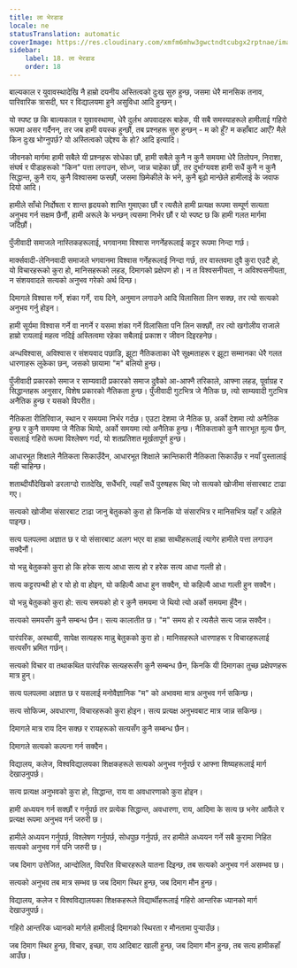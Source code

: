 ```yaml
---
title: ला भेरडाड
locale: ne
statusTranslation: automatic
coverImage: https://res.cloudinary.com/xmfm6mhw3gwctndtcubgx2rptnae/image/upload/v1740337243/small_cover_educacion_fundamental_a051170f1c.webp
sidebar:
    label: 18. ला भेरडाड
    order: 18
---
```

बाल्यकाल र युवावस्थादेखि नै हाम्रो दयनीय अस्तित्वको दुःख सुरु हुन्छ, जसमा धेरै मानसिक तनाव, पारिवारिक त्रासदी, घर र विद्यालयमा हुने असुविधा आदि हुन्छन्।

यो स्पष्ट छ कि बाल्यकाल र युवावस्थामा, धेरै दुर्लभ अपवादहरू बाहेक, यी सबै समस्याहरूले हामीलाई गहिरो रूपमा असर गर्दैनन्, तर जब हामी वयस्क हुन्छौं, तब प्रश्नहरू सुरु हुन्छन् - म को हुँ? म कहाँबाट आएँ? मैले किन दुःख भोग्नुपर्छ? यो अस्तित्वको उद्देश्य के हो? आदि इत्यादि।

जीवनको मार्गमा हामी सबैले यी प्रश्नहरू सोधेका छौं, हामी सबैले कुनै न कुनै समयमा धेरै तितोपन, निराशा, संघर्ष र पीडाहरूको "किन" पत्ता लगाउन, सोध्न, जान्न चाहेका छौं, तर दुर्भाग्यवश हामी सधैं कुनै न कुनै सिद्धान्त, कुनै राय, कुनै विश्वासमा फस्छौं, जसमा छिमेकीले के भने, कुनै बूढो मान्छेले हामीलाई के जवाफ दियो आदि।

हामीले साँचो निर्दोषता र शान्त हृदयको शान्ति गुमाएका छौं र त्यसैले हामी प्रत्यक्ष रूपमा सम्पूर्ण सत्यता अनुभव गर्न सक्षम छैनौं, हामी अरूले के भन्छन् त्यसमा निर्भर छौं र यो स्पष्ट छ कि हामी गलत मार्गमा जाँदैछौं।

पुँजीवादी समाजले नास्तिकहरूलाई, भगवानमा विश्वास नगर्नेहरूलाई कट्टर रूपमा निन्दा गर्छ।

मार्क्सवादी-लेनिनवादी समाजले भगवानमा विश्वास गर्नेहरूलाई निन्दा गर्छ, तर वास्तवमा दुवै कुरा एउटै हो, यो विचारहरूको कुरा हो, मानिसहरूको लहड, दिमागको प्रक्षेपण हो। न त विश्वसनीयता, न अविश्वसनीयता, न संशयवादले सत्यको अनुभव गरेको अर्थ दिन्छ।

दिमागले विश्वास गर्ने, शंका गर्ने, राय दिने, अनुमान लगाउने आदि विलासिता लिन सक्छ, तर त्यो सत्यको अनुभव गर्नु होइन।

हामी सूर्यमा विश्वास गर्ने वा नगर्ने र यसमा शंका गर्ने विलासिता पनि लिन सक्छौं, तर त्यो खगोलीय राजाले हाम्रो रायलाई महत्व नदिई अस्तित्वमा रहेका सबैलाई प्रकाश र जीवन दिइरहनेछ।

अन्धविश्वास, अविश्वास र संशयवाद पछाडि, झूटा नैतिकताका धेरै सूक्ष्मताहरू र झूटा सम्मानका धेरै गलत धारणाहरू लुकेका छन्, जसको छायामा "म" बलियो हुन्छ।

पुँजीवादी प्रकारको समाज र साम्यवादी प्रकारको समाज दुवैको आ-आफ्नै तरिकाले, आफ्ना लहड, पूर्वाग्रह र सिद्धान्तहरू अनुसार, विशेष प्रकारको नैतिकता हुन्छ। पुँजीवादी गुटभित्र जे नैतिक छ, त्यो साम्यवादी गुटभित्र अनैतिक हुन्छ र यसको विपरीत।

नैतिकता रीतिरिवाज, स्थान र समयमा निर्भर गर्दछ। एउटा देशमा जे नैतिक छ, अर्को देशमा त्यो अनैतिक हुन्छ र कुनै समयमा जे नैतिक थियो, अर्को समयमा त्यो अनैतिक हुन्छ। नैतिकताको कुनै सारभूत मूल्य छैन, यसलाई गहिरो रूपमा विश्लेषण गर्दा, यो शतप्रतिशत मूर्खतापूर्ण हुन्छ।

आधारभूत शिक्षाले नैतिकता सिकाउँदैन, आधारभूत शिक्षाले क्रान्तिकारी नैतिकता सिकाउँछ र नयाँ पुस्तालाई यही चाहिन्छ।

शताब्दीयौंदेखिको डरलाग्दो रातदेखि, सधैंभरि, त्यहाँ सधैं पुरुषहरू थिए जो सत्यको खोजीमा संसारबाट टाढा गए।

सत्यको खोजीमा संसारबाट टाढा जानु बेतुकको कुरा हो किनकि यो संसारभित्र र मानिसभित्र यहाँ र अहिले पाइन्छ।

सत्य पलपलमा अज्ञात छ र यो संसारबाट अलग भएर वा हाम्रा साथीहरूलाई त्यागेर हामीले पत्ता लगाउन सक्दैनौं।

यो भन्नु बेतुकको कुरा हो कि हरेक सत्य आधा सत्य हो र हरेक सत्य आधा गल्ती हो।

सत्य कट्टरपन्थी हो र यो हो वा होइन, यो कहिल्यै आधा हुन सक्दैन, यो कहिल्यै आधा गल्ती हुन सक्दैन।

यो भन्नु बेतुकको कुरा हो: सत्य समयको हो र कुनै समयमा जे थियो त्यो अर्को समयमा हुँदैन।

सत्यको समयसँग कुनै सम्बन्ध छैन। सत्य कालातीत छ। "म" समय हो र त्यसैले सत्य जान्न सक्दैन।

पारंपरिक, अस्थायी, सापेक्ष सत्यहरू मान्नु बेतुकको कुरा हो। मानिसहरूले धारणाहरू र विचारहरूलाई सत्यसँग भ्रमित गर्छन्।

सत्यको विचार वा तथाकथित पारंपरिक सत्यहरूसँग कुनै सम्बन्ध छैन, किनकि यी दिमागका तुच्छ प्रक्षेपणहरू मात्र हुन्।

सत्य पलपलमा अज्ञात छ र यसलाई मनोवैज्ञानिक "म" को अभावमा मात्र अनुभव गर्न सकिन्छ।

सत्य सोफिज्म, अवधारणा, विचारहरूको कुरा होइन। सत्य प्रत्यक्ष अनुभवबाट मात्र जान्न सकिन्छ।

दिमागले मात्र राय दिन सक्छ र रायहरूको सत्यसँग कुनै सम्बन्ध छैन।

दिमागले सत्यको कल्पना गर्न सक्दैन।

विद्यालय, कलेज, विश्वविद्यालयका शिक्षकहरूले सत्यको अनुभव गर्नुपर्छ र आफ्ना शिष्यहरूलाई मार्ग देखाउनुपर्छ।

सत्य प्रत्यक्ष अनुभवको कुरा हो, सिद्धान्त, राय वा अवधारणाको कुरा होइन।

हामी अध्ययन गर्न सक्छौं र गर्नुपर्छ तर प्रत्येक सिद्धान्त, अवधारणा, राय, आदिमा के सत्य छ भनेर आफैंले र प्रत्यक्ष रूपमा अनुभव गर्न जरुरी छ।

हामीले अध्ययन गर्नुपर्छ, विश्लेषण गर्नुपर्छ, सोधपुछ गर्नुपर्छ, तर हामीले अध्ययन गर्ने सबै कुरामा निहित सत्यको अनुभव गर्न पनि जरुरी छ।

जब दिमाग उत्तेजित, आन्दोलित, विपरित विचारहरूले यातना दिइन्छ, तब सत्यको अनुभव गर्न असम्भव छ।

सत्यको अनुभव तब मात्र सम्भव छ जब दिमाग स्थिर हुन्छ, जब दिमाग मौन हुन्छ।

विद्यालय, कलेज र विश्वविद्यालयका शिक्षकहरूले विद्यार्थीहरूलाई गहिरो आन्तरिक ध्यानको मार्ग देखाउनुपर्छ।

गहिरो आन्तरिक ध्यानको मार्गले हामीलाई दिमागको स्थिरता र मौनतामा पुर्‍याउँछ।

जब दिमाग स्थिर हुन्छ, विचार, इच्छा, राय आदिबाट खाली हुन्छ, जब दिमाग मौन हुन्छ, तब सत्य हामीकहाँ आउँछ।

